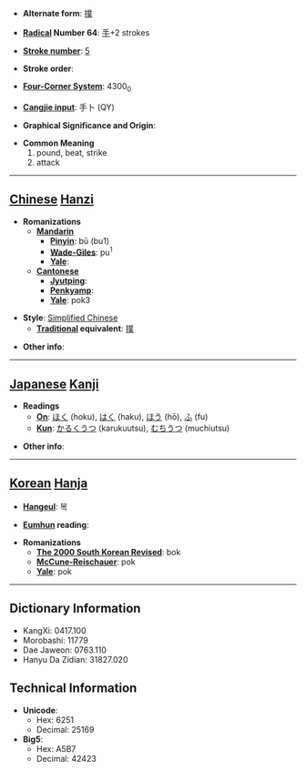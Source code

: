 * '''Alternate form''': [[撲]]

* '''[[Wiktionary:Chinese radical index| Radical]] Number 64''': [[Wiktionary:Chinese radical index 手|手]]+2 strokes

* '''[[Wiktionary:Chinese total strokes index|Stroke number]]''': [[Wiktionary:Chinese total strokes index 5|5]]

* '''Stroke order''': 

* '''[[Wiktionary:Chinese four corner index|Four-Corner System]]''': 4300<sub>0</sub>

* '''[[Wiktionary:Chinese Cangjie index|Cangjie input]]''': 手卜 (QY)

* '''Graphical Significance and Origin''': 

* '''Common Meaning'''
*#pound, beat, strike
*# attack


----

== [[Chinese]] [[Hanzi]] ==

* '''Romanizations'''
** '''[[Mandarin]]'''
*** '''[[Pinyin]]''': bū (bu1)
*** '''[[Wade-Giles]]''': pu<sup>1</sup>
*** '''[[Yale]]''': 
** '''[[Cantonese]]'''
*** '''[[Jyutping]]''':
*** '''[[Penkyamp]]''': 
*** '''[[Yale]]''': pok3

* '''Style''': [[Simplified Chinese]] 
** '''[[Traditional Chinese|Traditional]] equivalent''': [[撲]]

* '''Other info''': 

----

== [[Japanese]] [[Kanji]] ==

* '''Readings'''
** '''[[On]]''': [[ほく]] (hoku), [[はく]] (haku), [[ほう]] (hō), [[ふ]] (fu)
** '''[[Kun]]''': [[かるくうつ]] (karukuutsu), [[むちうつ]] (muchiutsu)

* '''Other info''':  

----

== [[Korean]] [[Hanja]] ==

* '''[[Hangeul]]''': 복

* '''[[Eumhun]] reading''': 

* '''Romanizations'''
** '''[[The 2000 South Korean Revised Romanization|The 2000 South Korean Revised]]''': bok
** '''[[McCune-Reischauer]]''': pok
** '''[[Yale]]''': pok

----

== Dictionary Information ==

* KangXi: 0417.100
* Morobashi: 11779
* Dae Jaweon: 0763.110
* Hanyu Da Zidian: 31827.020

== Technical Information ==

* '''Unicode''':
** Hex: 6251
** Decimal: 25169
* '''Big5''':
** Hex: A5B7
** Decimal: 42423